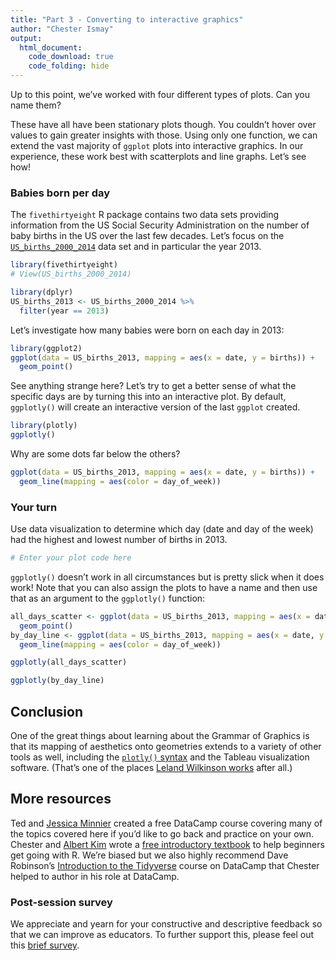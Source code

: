 ```yaml
---
title: "Part 3 - Converting to interactive graphics"
author: "Chester Ismay"
output: 
  html_document:
    code_download: true
    code_folding: hide
---
```


Up to this point, we've worked with four different types of plots. Can you name them?

These have all have been stationary plots though. You couldn't hover over values to gain greater insights with those. Using only one function, we can extend the vast majority of `ggplot` plots into interactive graphics. In our experience, these work best with scatterplots and line graphs. Let's see how!


### Babies born per day

The `fivethirtyeight` R package contains two data sets providing information from the US Social Security Administration on the number of baby births in the US over the last few decades. Let's focus on the [`US_births_2000_2014`](http://fivethirtyeight-r.netlify.com/reference/us_births_2000_2014) data set and in particular the year 2013.

```r
library(fivethirtyeight)
# View(US_births_2000_2014)

library(dplyr)
US_births_2013 <- US_births_2000_2014 %>% 
  filter(year == 2013)
```

Let's investigate how many babies were born on each day in 2013:

```r
library(ggplot2)
ggplot(data = US_births_2013, mapping = aes(x = date, y = births)) +
  geom_point()
```

See anything strange here? Let's try to get a better sense of what the specific days are by turning this into an interactive plot. By default, `ggplotly()` will create an interactive version of the last `ggplot` created.


```r
library(plotly)
ggplotly()
```

Why are some dots far below the others?

```r
ggplot(data = US_births_2013, mapping = aes(x = date, y = births)) +
  geom_line(mapping = aes(color = day_of_week))
```

### Your turn

Use data visualization to determine which day (date and day of the week) had the highest and lowest number of births in 2013.

```r
# Enter your plot code here
```

`ggplotly()` doesn't work in all circumstances but is pretty slick when it does work! Note that you can also assign the plots to have a name and then use that as an argument to the `ggplotly()` function:

```r
all_days_scatter <- ggplot(data = US_births_2013, mapping = aes(x = date, y = births)) +
  geom_point()
by_day_line <- ggplot(data = US_births_2013, mapping = aes(x = date, y = births)) +
  geom_line(mapping = aes(color = day_of_week))
```

```r
ggplotly(all_days_scatter)
```

```r
ggplotly(by_day_line)
```


## Conclusion

One of the great things about learning about the Grammar of Graphics is that its mapping of aesthetics onto geometries extends to a variety of other tools as well, including the [`plotly()` syntax](https://plot.ly/r/getting-started/) and the Tableau visualization software. (That's one of the places [Leland Wilkinson works](https://research.tableau.com/user/leland-wilkinson) after all.)

## More resources

Ted and [Jessica Minnier](http://jessicaminnier.com/) created a free DataCamp course covering many of the topics covered here if you'd like to go back and practice on your own. Chester and [Albert Kim](http://rudeboybert.rbind.io/) wrote a [free introductory textbook](https://moderndive.netlify.com) to help beginners get going with R. We're biased but we also highly recommend Dave Robinson's [Introduction to the Tidyverse](https://www.datacamp.com/courses/introduction-to-the-tidyverse) course on DataCamp that Chester helped to author in his role at DataCamp.

### Post-session survey

We appreciate and yearn for your constructive and descriptive feedback so that we can improve as educators. To further support this, please feel out this [brief survey](https://goo.gl/forms/d0yb9nwvELrtS7t02).